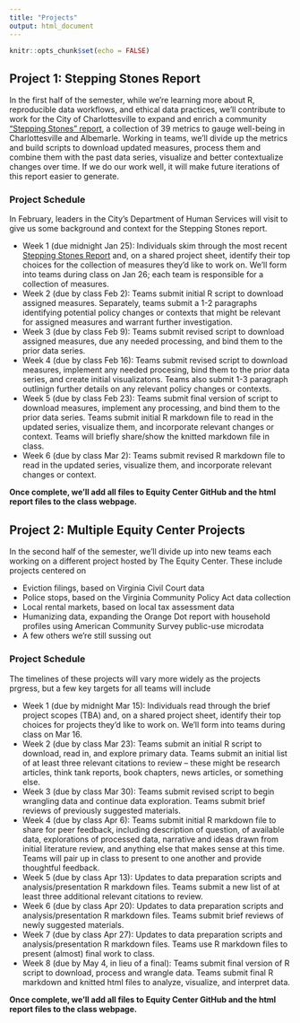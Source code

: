 ```yaml
---
title: "Projects"
output: html_document
---
```


```r
knitr::opts_chunk$set(echo = FALSE)
```

## Project 1: Stepping Stones Report

In the first half of the semester, while we're learning more about R, reproducible data workflows, and ethical data practices, we'll contribute to work for the City of Charlottesville to expand and enrich a community ["Stepping Stones" report](https://www.charlottesville.gov/1623/Stepping-Stones-Report), a collection of 39 metrics to gauge well-being in Charlottesville and Albemarle. Working in teams, we'll divide up the metrics and build scripts to download updated measures, process them and combine them with the past data series, visualize and better contextualize changes over time. If we do our work well, it will make future iterations of this report easier to generate.

### Project Schedule

In February, leaders in the City's Department of Human Services will visit to give us some background and context for the Stepping Stones report.

* Week 1 (due midnight Jan 25): Individuals skim through the most recent [Stepping Stones Report](https://www.charlottesville.gov/1623/Stepping-Stones-Report) and, on a shared project sheet, identify their top choices for the collection of measures they'd like to work on. We'll form into teams during class on Jan 26; each team is responsible for a collection of measures.
* Week 2 (due by class Feb 2): Teams submit initial R script to download assigned measures. Separately, teams submit a 1-2 paragraphs identifying potential policy changes or contexts that might be relevant for assigned measures and warrant further investigation.
* Week 3 (due by class Feb 9): Teams submit revised script to download assigned measures, due any needed processing, and bind them to the prior data series.
* Week 4 (due by class Feb 16): Teams submit revised script to download measures, implement any needed procesing, bind them to the prior data series, and create initial visualizatons. Teams also submit 1-3 paragraph outlinign further details on any relevant policy changes or contexts. 
* Week 5 (due by class Feb 23): Teams submit final version of script to download measures, implement any processing, and bind them to the prior data series. Teams submit initial R markdown file to read in the updated series, visualize them, and incorporate relevant changes or context. Teams will briefly share/show the knitted markdown file in class.
* Week 6 (due by class Mar 2): Teams submit revised R markdown file to read in the updated series, visualize them, and incorporate relevant changes or context.

**Once complete, we'll add all files to Equity Center GitHub and the html report files to the class webpage.** 

## Project 2: Multiple Equity Center Projects

In the second half of the semester, we'll divide up into new teams each working on a different project hosted by The Equity Center. These include projects centered on

* Eviction filings, based on Virginia Civil Court data
* Police stops, based on the Virginia Community Policy Act data collection
* Local rental markets, based on local tax assessment data
* Humanizing data, expanding the Orange Dot report with household profiles using American Community Survey public-use microdata
* A few others we're still sussing out

### Project Schedule

The timelines of these projects will vary more widely as the projects prgress, but a few key targets for all teams will include

* Week 1 (due by midnight Mar 15): Individuals read through the brief project scopes (TBA) and, on a shared project sheet, identify their top choices for projects they'd like to work on. We'll form into teams during class on Mar 16.
* Week 2 (due by class Mar 23): Teams submit an initial R script to download, read in, and explore primary data. Teams submit an initial list of at least three relevant citations to review -- these might be research articles, think tank reports, book chapters, news articles, or something else.
* Week 3 (due by class Mar 30): Teams submit revised script to begin wrangling data and continue data exploration. Teams submit brief reviews of previously suggested materials.
* Week 4 (due by class Apr 6): Teams submit initial R markdown file to share for peer feedback, including description of question, of available data, explorations of processed data, narrative and ideas drawn from initial literature review, and anything else that makes sense at this time. Teams will pair up in class to present to one another and provide thoughtful feedback.
* Week 5 (due by class Apr 13): Updates to data preparation scripts and analysis/presentation R markdown files. Teams submit a new list of at least three additional relevant citations to review.
* Week 6 (due by class Apr 20): Updates to data preparation scripts and analysis/presentation R markdown files. Teams submit brief reviews of newly suggested materials.
* Week 7 (due by class Apr 27): Updates to data preparation scripts and analysis/presentation R markdown files. Teams use R markdown files to present (almost) final work to class.
* Week 8 (due by May 4, in lieu of a final): Teams submit final version of R script to download, process and wrangle data. Teams submit final R markdown and knitted html files to analyze, visualize, and interpret data.

**Once complete, we'll add all files to Equity Center GitHub and the html report files to the class webpage.** 
